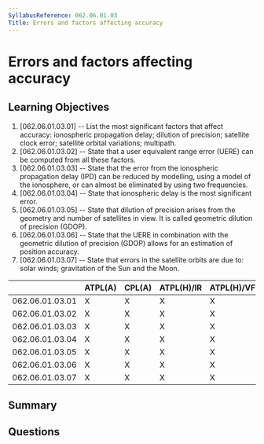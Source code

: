 ```yaml
---
SyllabusReference: 062.06.01.03
Title: Errors and factors affecting accuracy
---
```


# Errors and factors affecting accuracy

## Learning Objectives

1. [062.06.01.03.01] -- List the most significant factors that affect accuracy:
   ionospheric propagation delay; dilution of precision; satellite clock error;
   satellite orbital variations; multipath.
2. [062.06.01.03.02] -- State that a user equivalent range error (UERE) can be
   computed from all these factors.
3. [062.06.01.03.03] -- State that the error from the ionospheric propagation
   delay (IPD) can be reduced by modelling, using a model of the ionosphere, or
   can almost be eliminated by using two frequencies.
4. [062.06.01.03.04] -- State that ionospheric delay is the most significant
   error.
5. [062.06.01.03.05] -- State that dilution of precision arises from the
   geometry and number of satellites in view. It is called geometric dilution of
   precision (GDOP).
6. [062.06.01.03.06] -- State that the UERE in combination with the geometric
   dilution of precision (GDOP) allows for an estimation of position accuracy.
7. [062.06.01.03.07] -- State that errors in the satellite orbits are due to:
   solar winds; gravitation of the Sun and the Moon.

|                 | ATPL(A) | CPL(A) | ATPL(H)/IR | ATPL(H)/VFR | CPL(H) | IR  | CBIR(A) |
| --------------- | ------- | ------ | ---------- | ----------- | ------ | --- | ------- |
| 062.06.01.03.01 | X       | X      | X          | X           | X      | X   | X       |
| 062.06.01.03.02 | X       | X      | X          | X           | X      | X   |         |
| 062.06.01.03.03 | X       | X      | X          | X           | X      | X   |         |
| 062.06.01.03.04 | X       | X      | X          | X           | X      | X   |         |
| 062.06.01.03.05 | X       | X      | X          | X           | X      | X   |         |
| 062.06.01.03.06 | X       | X      | X          | X           | X      | X   |         |
| 062.06.01.03.07 | X       | X      | X          | X           | X      | X   |         |

## Summary

## Questions
